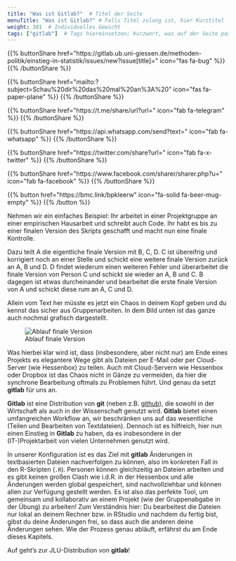 ```yaml
---
title: "Was ist Gitlab?"  # Titel der Seite
menuTitle: "Was ist Gitlab?" # Falls Titel zulang ist, hier Kurztitel
weight: 301  # Individuelles Gewicht 
tags: ["gitlab"]  # Tags hiereinsetzen; Kurzwort, was auf der Seite passsiert
---
```


{{% buttonShare href=\"https\:\/\/gitlab.ub.uni-giessen.de\/methoden-politik\/einstieg-in-statistik\/issues\/new?issue[title]=\" icon=\"fas fa-bug\" %}} {{% /buttonShare %}} 

{{% buttonShare href=\"mailto\:?subject=Schau\%20dir\%20das\%20mal\%20an\%3A\%20\" icon=\"fas fa-paper-plane\" %}} {{% /buttonShare %}}

{{% buttonShare href=\"https\:\/\/t.me\/share\/url?url=\" icon=\"fab fa-telegram\" %}} {{% /buttonShare %}}

{{% buttonShare href=\"https\:\/\/api.whatsapp.com\/send?text=\" icon=\"fab fa-whatsapp\" %}} {{% /buttonShare %}}

{{% buttonShare href=\"https\:\/\/twitter.com\/share?url=\" icon=\"fab fa-x-twitter\" %}} {{% /buttonShare %}}

{{% buttonShare href=\"https\:\/\/www.facebook.com\/sharer\/sharer.php?u=\" icon=\"fab fa-facebook\" %}} {{% /buttonShare %}}

{{% button href=\"https\:\/\/bmc.link\/bpkleerw\" icon=\"fa-solid fa-beer-mug-empty\" %}} {{% /button %}}

Nehmen wir ein einfaches Beispiel: Ihr arbeitet in einer Projektgruppe an einer empirischen Hausarbeit und schreibt auch Code. Ihr habt es bis zu einer finalen Version des Skripts geschafft und macht nun eine finale Kontrolle. 

Dazu teilt A die eigentliche finale Version mit B, C, D. C ist übereifrig und korrigiert noch an einer Stelle und schickt eine weitere finale Version zurück an A, B und D. D findet wiederum einen weiteren Fehler und überarbeitet die finale Version von Person C und schickt sie wieder an A, B und C. B dagegen ist etwas durcheinander und bearbeitet die erste finale Version von A und schickt diese rum an A, C und D. 

Allein vom Text her müsste es jetzt ein Chaos in deinem Kopf geben und du kennst das sicher aus Gruppenarbeiten. In dem Bild unten ist das ganze auch nochmal grafisch dargestellt. 

![Ablauf finale Version](../img/projectwork.gif)

Was hierbei klar wird ist, dass (insbesondere, aber nicht nur) am Ende eines Projekts es elegantere Wege gibt als Dateien per E-Mail oder per Cloud-Server (wie Hessenbox) zu teilen. Auch mit Cloud-Servern wie Hessenbox oder Dropbox ist das Chaos nicht in Gänze zu vermeiden, da hier die synchrone Bearbeitung oftmals zu Problemen führt. Und genau da setzt **gitlab** für uns an. 

**Gitlab** ist eine Distribution von **git** (neben z.B. [github](https://github.com)), die sowohl in der Wirtschaft als auch in der Wissenschaft genutzt wird. **Gitlab** bietet einen umfangreichen Workflow an, wir beschränken uns auf das wesentliche (Teilen und Bearbeiten von Textdateien). Dennoch ist es hilfreich, hier nun einen Einstieg in **Gitlab** zu haben, da es insbesondere in der (IT-)Projektarbeit von vielen Unternehmen genutzt wird. 

In unserer Konfiguration ist es das Ziel mit **gitlab** Änderungen in textbasierten Dateien nachverfolgen zu können, also im konkreten Fall in den R-Skripten (`.R`). Personen können gleichzeitig an Dateien arbeiten und es gibt keinen großen Clash wie i.d.R. in der Hessenbox und alle Änderungen werden global gespeichert, sind nachvollziehbar und können allen zur Verfügung gestellt werden. Es ist also das perfekte Tool, um gemeinsam und kollaborativ an einem Projekt (wie der Gruppenabgabe in der Übung) zu arbeiten! Zum Verständnis hier: Du bearbeitest die Dateien nur lokal an deinem Rechner bzw. in RStudio und nachdem du fertig bist, gibst du deine Änderungen frei, so dass auch die anderen deine Änderungen sehen. Wie der Prozess genau abläuft, erfährst du am Ende dieses Kapitels. 

Auf geht's zur JLU-Distribution von **gitlab**!
